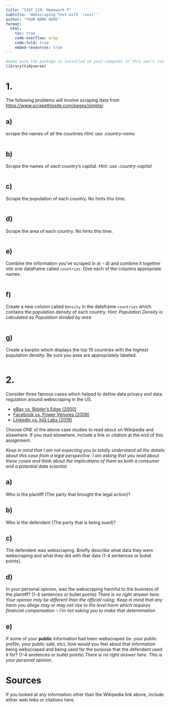 ```yaml
---
title: "STAT 118: Homework P"
subtitle: 'Webscraping Text with `rvest`'
author: "YOUR NAME HERE"
format:
  html: 
    toc: true
    code-overflow: wrap
    code-fold: true
    embed-resources: true
---
```


```r
#make sure the package is installed on your computer or this won't run! 
library(tidyverse)
```


# 1. 
The following problems will involve scraping data from [https://www.scrapethissite.com/pages/simple/](https://www.scrapethissite.com/pages/simple/). 


## a) 
scrape the names of all the countries *Hint: use .country-name*

```r

```


## b) 
Scrape the names of each country's capital. *Hint: use .country-capital* 

```r

```

## c) 
Scrape the population of each country. No hints this time. 

```r

```

## d) 
Scrape the area of each country. No hints this time. 

```r

```

## e) 
Combine the information you've scraped in a) - d) and combine it together into one dataframe called `countries`. Give each of the columns appropriate names.

```r

```

## f) 
Create a new column called `Density` in the dataframe `countries` which contains the population density of each country. *Hint: Population Density is calculated as Population divided by area*

```r

```

## g) 
Create a barplot which displays the top 10 countries with the highest population density. Be sure you axes are appropriately labeled. 

```r

```

# 2. 
Consider three famous cases which helped to define data privacy and data regulation around webscraping in the US. 

- [eBay vs. Bidder's Edge (2000)](https://en.wikipedia.org/wiki/EBay_v._Bidder's_Edge#Order)
- [Facebook vs. Power Venures (2009)](https://en.wikipedia.org/wiki/Facebook,_Inc._v._Power_Ventures,_Inc.#Ruling) 
- [Linkedin vs. hiQ Labs (2019)](https://en.wikipedia.org/wiki/HiQ_Labs_v._LinkedIn)

Choose ONE of the above case studies to read about on Wikipedia and elsewhere. If you read elsewhere, include a link or citation at the end of this assignment. 

*Keep in mind that I am not expecting you to totally understand all the details about this case from a legal perspective. I am asking that you read about these cases and think about the implications of them as both a consumer and a potential data scientist.* 

## a) 
Who is the plantiff (The party that brought the legal action)? 


## b) 
Who is the defendent (The party that is being sued)? 


## c) 
The defendent was webscraping. Briefly describe what data they were webscraping and what they did with that data (1-4 sentences or bullet points).  


## d) 
In your personal opinion, was the webscraping harmful to the business of the plantiff? (1-4 sentences or bullet points) *There is no right answer here. Your opinion may be different than the official ruling. Keep in mind that any harm you allege may or may not rise to the level harm which requires financial compensation -- I'm not asking you to make that determination*

## e) 
If some of your **public** information had been webscraped (ie. your public profile, your public sale, etc), how would you feel about that information being webscraped and being used for the purpose that the defendant used it for? (1-4 sentences or bullet points) *There is no right answer here. This is your personal opinion.*

# Sources
If you looked at any information other than the Wikipedia link above, include either web links or citations here. 


